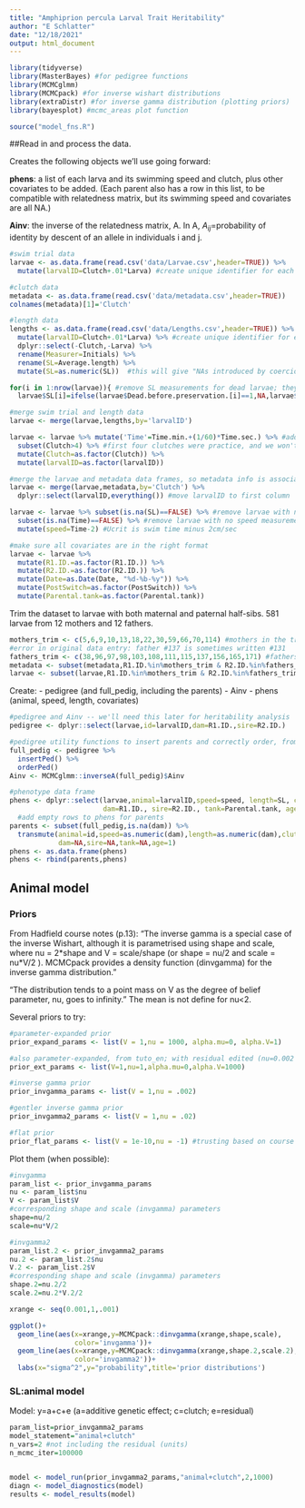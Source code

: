 ```yaml
---
title: "Amphiprion percula Larval Trait Heritability"
author: "E Schlatter"
date: "12/18/2021"
output: html_document
---
```


```r
library(tidyverse)
library(MasterBayes) #for pedigree functions
library(MCMCglmm)
library(MCMCpack) #for inverse wishart distributions
library(extraDistr) #for inverse gamma distribution (plotting priors)
library(bayesplot) #mcmc_areas plot function
```

```r
source("model_fns.R")
```



##Read in and process the data.

Creates the following objects we'll use going forward:

$\textbf{phens}$: a list of each larva and its swimming speed and clutch, plus other covariates to be added. (Each parent also has a row in this list, to be compatible with relatedness matrix, but its swimming speed and covariates are all NA.)

$\textbf{Ainv}$: the inverse of the relatedness matrix, A. In A, $A_{ij}=$probability of identity by descent of an allele in individuals i and j.
```r
#swim trial data
larvae <- as.data.frame(read.csv('data/Larvae.csv',header=TRUE)) %>%
  mutate(larvalID=Clutch+.01*Larva) #create unique identifier for each larva

#clutch data
metadata <- as.data.frame(read.csv('data/metadata.csv',header=TRUE))
colnames(metadata)[1]='Clutch'

#length data
lengths <- as.data.frame(read.csv('data/Lengths.csv',header=TRUE)) %>%
  mutate(larvalID=Clutch+.01*Larva) %>% #create unique identifier for each larva
  dplyr::select(-Clutch,-Larva) %>%
  rename(Measurer=Initials) %>%
  rename(SL=Average.length) %>%
  mutate(SL=as.numeric(SL))  #this will give "NAs introduced by coercion" -- that's fine

for(i in 1:nrow(larvae)){ #remove SL measurements for dead larvae; they're not accurate
  larvae$SL[i]=ifelse(larvae$Dead.before.preservation.[i]==1,NA,larvae$SL[i])} 

#merge swim trial and length data
larvae <- merge(larvae,lengths,by='larvalID')

larvae <- larvae %>% mutate('Time'=Time.min.+(1/60)*Time.sec.) %>% #add a Time column
  subset(Clutch>4) %>% #first four clutches were practice, and we won't use them in the dataset
  mutate(Clutch=as.factor(Clutch)) %>%
  mutate(larvalID=as.factor(larvalID))

#merge the larvae and metadata data frames, so metadata info is associated with each larva
larvae <- merge(larvae,metadata,by='Clutch') %>%
  dplyr::select(larvalID,everything()) #move larvalID to first column

larvae <- larvae %>% subset(is.na(SL)==FALSE) %>% #remove larvae with no SL measurement
  subset(is.na(Time)==FALSE) %>% #remove larvae with no speed measurement
  mutate(speed=Time-2) #Ucrit is swim time minus 2cm/sec

#make sure all covariates are in the right format
larvae <- larvae %>%
  mutate(R1.ID.=as.factor(R1.ID.)) %>%
  mutate(R2.ID.=as.factor(R2.ID.)) %>%
  mutate(Date=as.Date(Date, "%d-%b-%y")) %>%
  mutate(PostSwitch=as.factor(PostSwitch)) %>%
  mutate(Parental.tank=as.factor(Parental.tank))
```
Trim the dataset to larvae with both maternal and paternal half-sibs. 581 larvae from 12 mothers and 12 fathers.
```r
mothers_trim <- c(5,6,9,10,13,18,22,30,59,66,70,114) #mothers in the trimmed dataset
#error in original data entry: father #137 is sometimes written #131
fathers_trim <- c(38,96,97,98,103,108,111,115,137,156,165,171) #fathers in the trimmed dataset
metadata <- subset(metadata,R1.ID.%in%mothers_trim & R2.ID.%in%fathers_trim)
larvae <- subset(larvae,R1.ID.%in%mothers_trim & R2.ID.%in%fathers_trim)
```

Create:
  - pedigree (and full_pedig, including the parents)
  - Ainv
  - phens (animal, speed, length, covariates)

```r
#pedigree and Ainv -- we'll need this later for heritability analysis
pedigree <- dplyr::select(larvae,id=larvalID,dam=R1.ID.,sire=R2.ID.)

#pedigree utility functions to insert parents and correctly order, from MasterBayes.
full_pedig <- pedigree %>%
  insertPed() %>%
  orderPed()
Ainv <- MCMCglmm::inverseA(full_pedig)$Ainv

#phenotype data frame
phens <- dplyr::select(larvae,animal=larvalID,speed=speed, length=SL, clutch=Clutch, 
                       dam=R1.ID., sire=R2.ID., tank=Parental.tank, age=Age.at.hatch)
  #add empty rows to phens for parents
parents <- subset(full_pedig,is.na(dam)) %>%
  transmute(animal=id,speed=as.numeric(dam),length=as.numeric(dam),clutch=NA,
            dam=NA,sire=NA,tank=NA,age=1)
phens <- as.data.frame(phens)
phens <- rbind(parents,phens)
```

## Animal model

### Priors
From Hadfield course notes (p.13):
"The inverse gamma is a special case of the inverse Wishart, although it is parametrised using shape and scale, where nu = 2$*$shape and V = scale/shape (or shape = nu/2 and scale = nu$*$V/2 ). MCMCpack provides a density function (dinvgamma) for the inverse gamma distribution."

"The distribution tends to a point mass on V as the degree of belief parameter, nu, goes to infinity." The mean is not define for nu<2.

Several priors to try:
```r

#parameter-expanded prior
prior_expand_params <- list(V = 1,nu = 1000, alpha.mu=0, alpha.V=1)

#also parameter-expanded, from tuto_en; with residual edited (nu=0.002 instead of nu=1) to be proper
prior_ext_params <- list(V=1,nu=1,alpha.mu=0,alpha.V=1000)

#inverse gamma prior
prior_invgamma_params <- list(V = 1,nu = .002)

#gentler inverse gamma prior
prior_invgamma2_params <- list(V = 1,nu = .02)

#flat prior
prior_flat_params <- list(V = 1e-10,nu = -1) #trusting based on course notes that this is actually flat, because I can't tell what a negative nu means
```


Plot them (when possible):
```r
#invgamma
param_list <- prior_invgamma_params
nu <- param_list$nu
V <- param_list$V
#corresponding shape and scale (invgamma) parameters
shape=nu/2
scale=nu*V/2

#invgamma2
param_list.2 <- prior_invgamma2_params
nu.2 <- param_list.2$nu
V.2 <- param_list.2$V
#corresponding shape and scale (invgamma) parameters
shape.2=nu.2/2
scale.2=nu.2*V.2/2

xrange <- seq(0.001,1,.001)

ggplot()+
  geom_line(aes(x=xrange,y=MCMCpack::dinvgamma(xrange,shape,scale),
                color='invgamma'))+
  geom_line(aes(x=xrange,y=MCMCpack::dinvgamma(xrange,shape.2,scale.2),
                color='invgamma2'))+
  labs(x="sigma^2",y="probability",title='prior distributions')
```


### SL:animal model
Model: y=a+c+e  (a=additive genetic effect; c=clutch; e=residual)

```r
param_list=prior_invgamma2_params
model_statement="animal+clutch"
n_vars=2 #not including the residual (units)
n_mcmc_iter=100000


model <- model_run(prior_invgamma2_params,"animal+clutch",2,1000)
diagn <- model_diagnostics(model)
results <- model_results(model)
```

